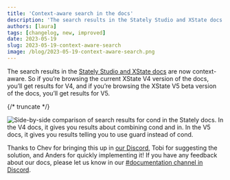 ```yaml
---
title: 'Context-aware search in the docs'
description: 'The search results in the Stately Studio and XState docs are now context-aware. '
authors: [laura]
tags: [changelog, new, improved]
date: 2023-05-19
slug: 2023-05-19-context-aware-search
image: /blog/2023-05-19-context-aware-search.png
---
```


The search results in the [Stately Studio and XState docs](https://stately.ai/docs) are now context-aware. So if you’re browsing the current XState V4 version of the docs, you’ll get results for V4, and if you’re browsing the XState V5 beta version of the docs, you’ll get results for V5.

{/* truncate */}

![Side-by-side comparison of search results for cond in the Stately docs. In the V4 docs, it gives you results about combining cond and in. In the V5 docs, it gives you results telling you to use guard instead of cond.](https://canny.io/images/0a39d4269b59a7a5268b9b85bf0a172a.png)

Thanks to Chev for bringing this up in [our Discord](https://discord.gg/xstate), Tobi for suggesting the solution, and Anders for quickly implementing it! If you have any feedback about our docs, please let us know in our [#documentation channel in Discord](https://discord.gg/xstate).
